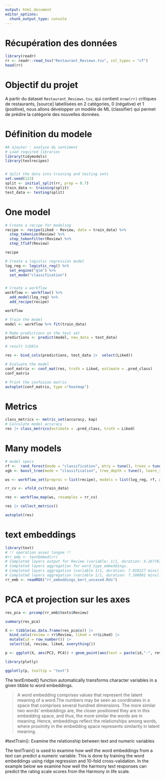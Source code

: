 ```yaml
---
output: html_document
editor_options: 
  chunk_output_type: console
---
```


# Récupération des données

```r
library(readr)
rr <- readr::read_tsv("Restaurant_Reviews.tsv", col_types = "cf")
head(rr)
```


# Objectif du projet

A partir du dataset `Restaurant_Reviews.tsv`, qui contient `nrow(rr)` critiques de restaurants, [source] labellisées en 2 catégories, 0 (négative) et 1 (positive), nous allons développer un modèle de ML (classifier) qui permet de prédire la catégorie des nouvelles données.


# Définition du modele

```r

#A ajouter : analyse du sentiment
# Load required libraries
library(tidymodels)
library(textrecipes)


# Split the data into training and testing sets
set.seed(123)
split <- initial_split(rr, prop = 0.7)
train_data <- training(split)
test_data <- testing(split)

```

# One model

```r

# Create a recipe for modeling
recipe <- recipe(Liked ~ Review, data = train_data) %>%
  step_tokenize(Review) %>%
  step_tokenfilter(Review) %>%
  step_tfidf(Review) 

recipe

# Create a logistic regression model
log_reg <- logistic_reg() %>%
  set_engine("glm") %>%
  set_mode("classification")


# Create a workflow
workflow <- workflow() %>%
  add_model(log_reg) %>%
  add_recipe(recipe)

workflow

# Train the model
model <- workflow %>% fit(train_data)

# Make predictions on the test set
predictions <- predict(model, new_data = test_data)

# result tibble

res <- bind_cols(predictions, test_data |>  select(Liked))

# Evaluate the model
conf_matrix <- conf_mat(res, truth = Liked, estimate = .pred_class)
conf_matrix

# Print the confusion matrix
autoplot(conf_matrix, type ="heatmap")
```

# Metrics

```r
class_metrics <- metric_set(accuracy, kap)
# Calculate model accuracy
res |> class_metrics(estimate = .pred_class, truth = Liked)

```

# Many models

```r

# model specs
rf <-  rand_forest(mode = "classification", mtry = tune(), trees = tune(), min_n = tune()) 
xgb <- boost_tree(mode = "classification", tree_depth = tune(), learn_rate = tune(), trees = 1000)

ws <- workflow_set(preproc = list(recipe), models = list(log_reg, rf, xgb))

rr_cv <- vfold_cv(train_data)

res <- workflow_map(ws, resamples = rr_cv)

res |> collect_metrics()

autoplot(res)

```


# text embeddings

```r
library(text)
# !! operation assez longue !!
#rr_emb <- textEmbed(rr)
# Completed layers output for Review (variable: 1/1, duration: 4.267763 mins).
# Completed layers aggregation for word_type_embeddings. 
# Completed layers aggregation (variable 1/1, duration: 7.010227 mins).
# Completed layers aggregation (variable 1/1, duration: 7.108091 mins).
rr_emb <- readRDS("rr_embeddings_bert_uncased.Rds")
```

# PCA et projection sur les axes

```r
res_pca <- prcomp(rr_emb$texts$Review)

summary(res_pca)

X <- tibble(as.data.frame(res_pca$x)) |> 
  bind_cols(review = rr$Review, liked = rr$Liked) |> 
  mutate(id = row_number()) |> 
  select(id, review, liked, everything())

p <- ggplot(X, aes(PC2, PC4)) + geom_point(aes(text = paste(id,"-", review)), color = if_else(rr$Liked==1, 'blue', 'green'))

library(plotly)

ggplotly(p, tooltip = "text")
```

The textEmbed() function automatically transforms character variables in a given tibble to word embeddings. 

> A word embedding comprises values that represent the latent meaning of a word.The numbers may be seen as coordinates in a space that comprises several hundred dimensions. The more similar two words’ embeddings are, the closer positioned they are in this embedding space, and thus, the more similar the words are in meaning. Hence, embeddings reflect the relationships among words, where proximity in the embedding space represents similarity in latent meaning. 

#textTrain(): Examine the relationship between text and numeric variables

The textTrain() is used to examine how well the word embeddings from a text can predict a numeric variable. This is done by training the word embeddings using ridge regression and 10-fold cross-validation. In the example below we examine how well the harmony text responses can predict the rating scale scores from the Harmony in life scale.


